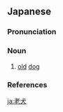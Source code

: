 ==Japanese==
{{ja-kanjitab|ろう|けん|yomi=o}}

===Pronunciation===
{{ja-pron|yomi=o|ろうけん|acc=0|acc_ref=DJR}}

===Noun===
{{ja-noun|ろうけん|hhira=らうけん}}

# [[old]] [[dog]]

===References===
<references/>

[[ja:老犬]]